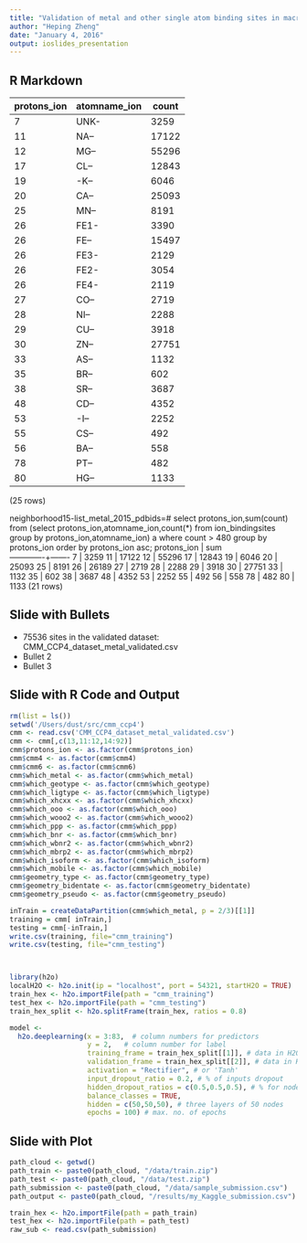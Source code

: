 ```yaml
---
title: "Validation of metal and other single atom binding sites in macromolecular structures"
author: "Heping Zheng"
date: "January 4, 2016"
output: ioslides_presentation
---
```


## R Markdown

 protons_ion | atomname_ion | count 
-------------+--------------+-------
           7 | UNK-         |  3259
          11 | NA--         | 17122
          12 | MG--         | 55296
          17 | CL--         | 12843
          19 | -K--         |  6046
          20 | CA--         | 25093
          25 | MN--         |  8191
          26 | FE1-         |  3390
          26 | FE--         | 15497
          26 | FE3-         |  2129
          26 | FE2-         |  3054
          26 | FE4-         |  2119
          27 | CO--         |  2719
          28 | NI--         |  2288
          29 | CU--         |  3918
          30 | ZN--         | 27751
          33 | AS--         |  1132
          35 | BR--         |   602
          38 | SR--         |  3687
          48 | CD--         |  4352
          53 | -I--         |  2252
          55 | CS--         |   492
          56 | BA--         |   558
          78 | PT--         |   482
          80 | HG--         |  1133
(25 rows)

neighborhood15-list_metal_2015_pdbids=# select protons_ion,sum(count) from (select protons_ion,atomname_ion,count(*) from ion_bindingsites group by protons_ion,atomname_ion) a where count > 480 group by protons_ion order by protons_ion asc;
 protons_ion |  sum  
-------------+-------
           7 |  3259
          11 | 17122
          12 | 55296
          17 | 12843
          19 |  6046
          20 | 25093
          25 |  8191
          26 | 26189
          27 |  2719
          28 |  2288
          29 |  3918
          30 | 27751
          33 |  1132
          35 |   602
          38 |  3687
          48 |  4352
          53 |  2252
          55 |   492
          56 |   558
          78 |   482
          80 |  1133
(21 rows)

## Slide with Bullets

- 75536 sites in the validated dataset: CMM_CCP4_dataset_metal_validated.csv
- Bullet 2
- Bullet 3

## Slide with R Code and Output

```r
rm(list = ls())
setwd('/Users/dust/src/cmm_ccp4')
cmm <- read.csv('CMM_CCP4_dataset_metal_validated.csv')
cmm <- cmm[,c(13,11:12,14:92)]
cmm$protons_ion <- as.factor(cmm$protons_ion)
cmm$cmm4 <- as.factor(cmm$cmm4)
cmm$cmm6 <- as.factor(cmm$cmm6)
cmm$which_metal <- as.factor(cmm$which_metal)
cmm$which_geotype <- as.factor(cmm$which_geotype)
cmm$which_ligtype <- as.factor(cmm$which_ligtype)
cmm$which_xhcxx <- as.factor(cmm$which_xhcxx)
cmm$which_ooo <- as.factor(cmm$which_ooo)
cmm$which_wooo2 <- as.factor(cmm$which_wooo2)
cmm$which_ppp <- as.factor(cmm$which_ppp)
cmm$which_bnr <- as.factor(cmm$which_bnr)
cmm$which_wbnr2 <- as.factor(cmm$which_wbnr2)
cmm$which_mbrp2 <- as.factor(cmm$which_mbrp2)
cmm$which_isoform <- as.factor(cmm$which_isoform)
cmm$which_mobile <- as.factor(cmm$which_mobile)
cmm$geometry_type <- as.factor(cmm$geometry_type)
cmm$geometry_bidentate <- as.factor(cmm$geometry_bidentate)
cmm$geometry_pseudo <- as.factor(cmm$geometry_pseudo)

inTrain = createDataPartition(cmm$which_metal, p = 2/3)[[1]]
training = cmm[ inTrain,]
testing = cmm[-inTrain,]
write.csv(training, file="cmm_training")
write.csv(testing, file="cmm_testing")



library(h2o)
localH2O <- h2o.init(ip = "localhost", port = 54321, startH2O = TRUE)
train_hex <- h2o.importFile(path = "cmm_training")
test_hex <- h2o.importFile(path = "cmm_testing")
train_hex_split <- h2o.splitFrame(train_hex, ratios = 0.8)

model <- 
  h2o.deeplearning(x = 3:83,  # column numbers for predictors
                   y = 2,   # column number for label
                   training_frame = train_hex_split[[1]], # data in H2O format
                   validation_frame = train_hex_split[[2]], # data in H2O format
                   activation = "Rectifier", # or 'Tanh'
                   input_dropout_ratio = 0.2, # % of inputs dropout
                   hidden_dropout_ratios = c(0.5,0.5,0.5), # % for nodes dropout
                   balance_classes = TRUE, 
                   hidden = c(50,50,50), # three layers of 50 nodes
                   epochs = 100) # max. no. of epochs
```

## Slide with Plot

```r
path_cloud <- getwd()
path_train <- paste0(path_cloud, "/data/train.zip")
path_test <- paste0(path_cloud, "/data/test.zip")
path_submission <- paste0(path_cloud, "/data/sample_submission.csv")
path_output <- paste0(path_cloud, "/results/my_Kaggle_submission.csv")

train_hex <- h2o.importFile(path = path_train)
test_hex <- h2o.importFile(path = path_test)
raw_sub <- read.csv(path_submission)
```

